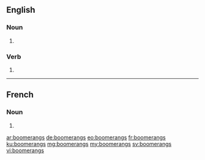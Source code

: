 ==English==

===Noun===
{{head|en|plural}}

# {{plural of|boomerang|lang=en|nocat=1}}

===Verb===
{{head|en}}

# {{en-third-person singular of|boomerang}}

----

==French==

===Noun===
{{head|fr|plural}}

# {{plural of|boomerang|lang=fr|nocat=1}}

[[ar:boomerangs]]
[[de:boomerangs]]
[[eo:boomerangs]]
[[fr:boomerangs]]
[[ku:boomerangs]]
[[mg:boomerangs]]
[[my:boomerangs]]
[[sv:boomerangs]]
[[vi:boomerangs]]